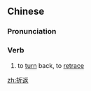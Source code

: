 ==Chinese==
{{zh-forms}}

===Pronunciation===
{{zh-pron
|m=zhéfǎn
|cat=v
}}

===Verb===
{{zh-verb}}

# to [[turn]] back, to [[retrace]]

[[zh:折返]]